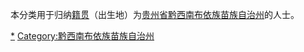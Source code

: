 {{Catnav|頁面分類|各種主題的頁面分類|依中国各省来作的分类|各地中国人|贵州人}}
{{Catnav|頁面分類|人物|各國人物|中国人|各地中国人|贵州人}}

本分类用于归纳[[籍贯|籍贯]]（出生地）为[[贵州省|贵州省]][[黔西南布依族苗族自治州|黔西南布依族苗族自治州]]的人士。


[[Category:贵州人|*]]
[[Category:黔西南布依族苗族自治州|Category:黔西南布依族苗族自治州]]